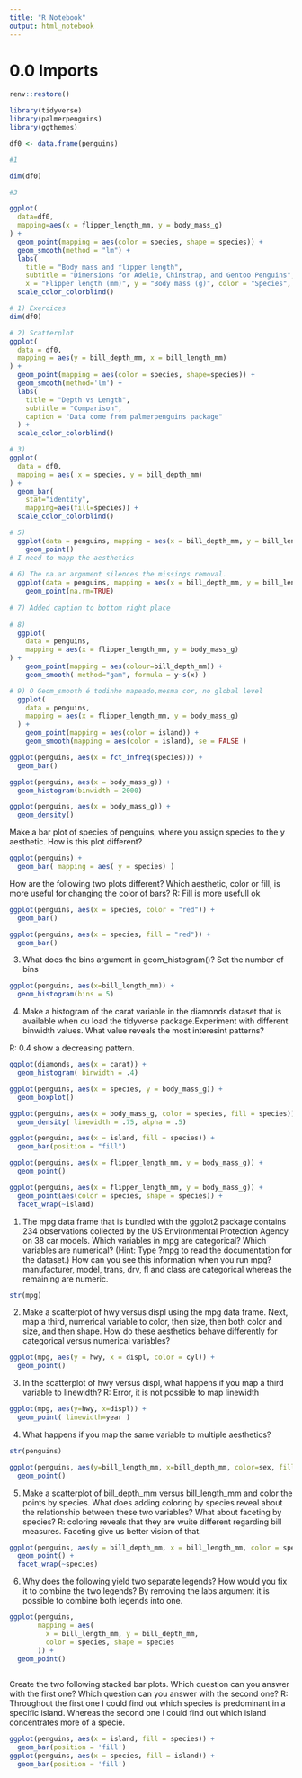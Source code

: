 ```yaml
---
title: "R Notebook"
output: html_notebook
---
```



# 0.0 Imports

```r
renv::restore()
```


```r
library(tidyverse)
library(palmerpenguins)
library(ggthemes)
```


```r
df0 <- data.frame(penguins)
```



```r
#1

dim(df0)

```


```r
#3

ggplot(
  data=df0,
  mapping=aes(x = flipper_length_mm, y = body_mass_g)
) +
  geom_point(mapping = aes(color = species, shape = species)) +
  geom_smooth(method = "lm") +
  labs(
    title = "Body mass and flipper length",
    subtitle = "Dimensions for Adelie, Chinstrap, and Gentoo Penguins",
    x = "Flipper length (mm)", y = "Body mass (g)", color = "Species", shape = "Species") + 
  scale_color_colorblind()
```


```r
# 1) Exercices
dim(df0)

# 2) Scatterplot
ggplot(
  data = df0,
  mapping = aes(y = bill_depth_mm, x = bill_length_mm)
) + 
  geom_point(mapping = aes(color = species, shape=species)) +
  geom_smooth(method='lm') +
  labs(
    title = "Depth vs Length",
    subtitle = "Comparison",
    caption = "Data come from palmerpenguins package"
  ) +
  scale_color_colorblind()

# 3)
ggplot(
  data = df0,
  mapping = aes( x = species, y = bill_depth_mm)
) +
  geom_bar(
    stat="identity", 
    mapping=aes(fill=species)) +
  scale_color_colorblind()

# 5)
  ggplot(data = penguins, mapping = aes(x = bill_depth_mm, y = bill_length_mm)) +
    geom_point()
# I need to mapp the aesthetics
  
# 6) The na.ar argument silences the missings removal.
  ggplot(data = penguins, mapping = aes(x = bill_depth_mm, y = bill_length_mm)) +
    geom_point(na.rm=TRUE)
  
# 7) Added caption to bottom right place
  
# 8)
  ggplot(
    data = penguins,
    mapping = aes(x = flipper_length_mm, y = body_mass_g)
) + 
    geom_point(mapping = aes(colour=bill_depth_mm)) +
    geom_smooth( method="gam", formula = y~s(x) )

# 9) O Geom_smooth é todinho mapeado,mesma cor, no global level
  ggplot(
    data = penguins,
    mapping = aes(x = flipper_length_mm, y = body_mass_g)
  ) + 
    geom_point(mapping = aes(color = island)) +
    geom_smooth(mapping = aes(color = island), se = FALSE )

```

```r
ggplot(penguins, aes(x = fct_infreq(species))) +
  geom_bar()
```

```r
ggplot(penguins, aes(x = body_mass_g)) +
  geom_histogram(binwidth = 2000)
```

```r
ggplot(penguins, aes(x = body_mass_g)) +
  geom_density()

```


Make a bar plot of species of penguins, where you assign
species to the y aesthetic. How is this plot different?

```r
ggplot(penguins) +
  geom_bar( mapping = aes( y = species) )

```


How are the following two plots different? Which aesthetic, color or
fill, is more useful for changing the color of bars?
R: Fill is more usefull ok

```r
ggplot(penguins, aes(x = species, color = "red")) +
  geom_bar()

ggplot(penguins, aes(x = species, fill = "red")) +
  geom_bar()

```

3. What does the bins argument in geom_histogram()?
Set the number of bins


```r
ggplot(penguins, aes(x=bill_length_mm)) +
  geom_histogram(bins = 5)
```


4. Make a histogram of the carat variable in the diamonds dataset that is available when ou load the tidyverse package.Experiment with different binwidth values. What value reveals the most interesint patterns?

R: 0.4 show a decreasing pattern.

```r
ggplot(diamonds, aes(x = carat)) +
  geom_histogram( binwidth = .4)
```

```r
ggplot(penguins, aes(x = species, y = body_mass_g)) +
  geom_boxplot()
```

```r
ggplot(penguins, aes(x = body_mass_g, color = species, fill = species)) +
  geom_density( linewidth = .75, alpha = .5)
```

```r
ggplot(penguins, aes(x = island, fill = species)) +
  geom_bar(position = "fill")
```

```r
ggplot(penguins, aes(x = flipper_length_mm, y = body_mass_g)) +
  geom_point()
```

```r
ggplot(penguins, aes(x = flipper_length_mm, y = body_mass_g)) +
  geom_point(aes(color = species, shape = species)) +
  facet_wrap(~island)
```

1. The mpg data frame that is bundled with the ggplot2 package contains
234 observations collected by the US Environmental Protection
Agency on 38 car models. Which variables in mpg are categorical?
Which variables are numerical? (Hint: Type ?mpg to read the
documentation for the dataset.) How can you see this information
when you run mpg?
manufacturer, model, trans, drv, fl and class are categorical whereas the remaining are numeric.


```r
str(mpg)
```




2. Make a scatterplot of hwy versus displ using the mpg data frame.
Next, map a third, numerical variable to color, then size, then both
color and size, and then shape. How do these aesthetics behave
differently for categorical versus numerical variables?

```r
ggplot(mpg, aes(y = hwy, x = displ, color = cyl)) +
  geom_point()
```





3. In the scatterplot of hwy versus displ, what happens if you map a
third variable to linewidth?
R: Error, it is not possible to map linewidth

```r
ggplot(mpg, aes(y=hwy, x=displ)) +
  geom_point( linewidth=year )
```




4. What happens if you map the same variable to multiple aesthetics?

```r
str(penguins)

ggplot(penguins, aes(y=bill_length_mm, x=bill_depth_mm, color=sex, fill=sex, shape=sex)) +
  geom_point()
```




5. Make a scatterplot of bill_depth_mm versus bill_length_mm
and color the points by species. What does adding coloring by
species reveal about the relationship between these two variables?
What about faceting by species?
R: coloring reveals that they are wuite different regarding bill measures. Faceting give us better vision of that.


```r
ggplot(penguins, aes(y = bill_depth_mm, x = bill_length_mm, color = species)) +
  geom_point() +
  facet_wrap(~species)

```



6. Why does the following yield two separate legends? How would you
fix it to combine the two legends?
By removing the labs argument it is possible to combine both legends into one.

```r
ggplot(penguins, 
       mapping = aes(
         x = bill_length_mm, y = bill_depth_mm,
         color = species, shape = species
       )) +
  geom_point()
  
```


Create the two following stacked bar plots. Which question can you
answer with the first one? Which question can you answer with the
second one?
R: Throughout the first one I could find out which species is predominant in a specific island. Whereas the second one I
could find out which island concentrates more of a specie.

```r
ggplot(penguins, aes(x = island, fill = species)) +
  geom_bar(position = 'fill')
ggplot(penguins, aes(x = species, fill = island)) +
  geom_bar(position = 'fill')


```




```r

```


